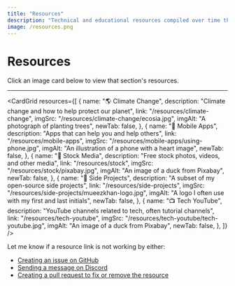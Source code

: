 ```yaml
---
title: "Resources"
description: "Technical and educational resources compiled over time that you may find useful."
image: /resources.png
---
```



# Resources

Click an image card below to view that section's resources.

---

<CardGrid
  resources={[
    {
      name: "🌎 Climate Change",
      description: "Climate change and how to help protect our planet",
      link: "/resources/climate-change",
      imgSrc: "/resources/climate-change/ecosia.jpg",
      imgAlt: "A photograph of planting trees",
      newTab: false,
    },
    {
      name: "📱 Mobile Apps",
      description: "Apps that can help you and help others",
      link: "/resources/mobile-apps",
      imgSrc: "/resources/mobile-apps/using-phone.jpg",
      imgAlt: "An illustration of a phone with a heart image",
      newTab: false,
    },
    {
      name: "📸 Stock Media",
      description: "Free stock photos, videos, and other media",
      link: "/resources/stock",
      imgSrc: "/resources/stock/pixabay.jpg",
      imgAlt: "An image of a duck from Pixabay",
      newTab: false,
    },
    {
      name: "🚀 Side Projects",
      description: "A subset of my open-source side projects",
      link: "/resources/side-projects",
      imgSrc: "/resources/side-projects/mueezkhan-logo.jpg",
      imgAlt: "A logo I often use with my first and last initials",
      newTab: false,
    },
    {
      name: "📺 Tech YouTube",
      description: "YouTube channels related to tech, often tutorial channels",
      link: "/resources/tech-youtube",
      imgSrc: "/resources/tech-youtube/tech-youtube.jpg",
      imgAlt: "An image of a duck from Pixabay",
      newTab: false,
    },
  ]}
/>

Let me know if a resource link is not working by either:

- [Creating an issue on GitHub](https://github.com/rzmk/learn.mueezkhan.com/issues)
- [Sending a message on Discord](https://discord.com/servers/learn-with-mueez-1068446943736516678)
- [Creating a pull request to fix or remove the resource](https://github.com/rzmk/learn.mueezkhan.com/pulls)

